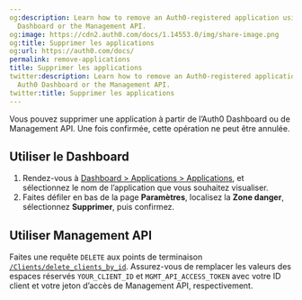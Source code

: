 ```yaml
---
og:description: Learn how to remove an Auth0-registered application using the Auth0
  Dashboard or the Management API.
og:image: https://cdn2.auth0.com/docs/1.14553.0/img/share-image.png
og:title: Supprimer les applications
og:url: https://auth0.com/docs/
permalink: remove-applications
title: Supprimer les applications
twitter:description: Learn how to remove an Auth0-registered application using the
  Auth0 Dashboard or the Management API.
twitter:title: Supprimer les applications
---
```


Vous pouvez supprimer une application à partir de l’Auth0 Dashboard ou de Management API. Une fois confirmée, cette opération ne peut être annulée.

## Utiliser le Dashboard

1. Rendez-vous à [Dashboard > Applications > Applications](%24%7Bmanage_url%7D/#/applications), et sélectionnez le nom de l’application que vous souhaitez visualiser.
2. Faites défiler en bas de la page **Paramètres**, localisez la **Zone danger**, sélectionnez **Supprimer**, puis confirmez.

## Utiliser Management API

Faites une requête `DELETE` aux points de terminaison [`/Clients/delete_clients_by_id`](/api/management/v2#!/Clients/delete_clients_by_id). Assurez-vous de remplacer les valeurs des espaces réservés `YOUR_CLIENT_ID` et `MGMT_API_ACCESS_TOKEN` avec votre ID client et votre jeton d’accès de Management API, respectivement.